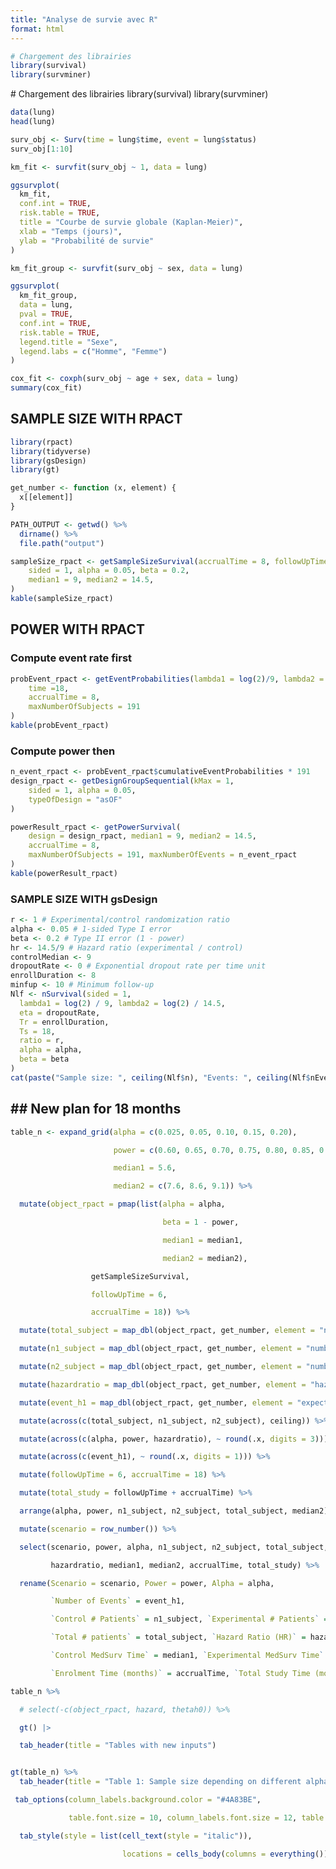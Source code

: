 ```yaml
---
title: "Analyse de survie avec R"
format: html
---
```


```r

# Chargement des librairies
library(survival)
library(survminer)

```

\# Chargement des librairies library(survival) library(survminer)

```r
data(lung)
head(lung)

```

```r

surv_obj <- Surv(time = lung$time, event = lung$status)
surv_obj[1:10]

```

```r

km_fit <- survfit(surv_obj ~ 1, data = lung)

ggsurvplot(
  km_fit,
  conf.int = TRUE,
  risk.table = TRUE,
  title = "Courbe de survie globale (Kaplan-Meier)",
  xlab = "Temps (jours)",
  ylab = "Probabilité de survie"
)

```

```r

km_fit_group <- survfit(surv_obj ~ sex, data = lung)

ggsurvplot(
  km_fit_group,
  data = lung,
  pval = TRUE,
  conf.int = TRUE,
  risk.table = TRUE,
  legend.title = "Sexe",
  legend.labs = c("Homme", "Femme")
)


```

```r


cox_fit <- coxph(surv_obj ~ age + sex, data = lung)
summary(cox_fit)


```

## SAMPLE SIZE WITH RPACT

```r
library(rpact)
library(tidyverse)
library(gsDesign)
library(gt)

get_number <- function (x, element) {
  x[[element]]
}

PATH_OUTPUT <- getwd() %>% 
  dirname() %>% 
  file.path("output")

sampleSize_rpact <- getSampleSizeSurvival(accrualTime = 8, followUpTime = 10,
    sided = 1, alpha = 0.05, beta = 0.2,
    median1 = 9, median2 = 14.5,
)
kable(sampleSize_rpact)
```

## POWER WITH RPACT

### Compute event rate first

```r
probEvent_rpact <- getEventProbabilities(lambda1 = log(2)/9, lambda2 = log(2)/14.5,
    time =18, 
    accrualTime = 8,
    maxNumberOfSubjects = 191
)
kable(probEvent_rpact)
```

### Compute power then

```r
n_event_rpact <- probEvent_rpact$cumulativeEventProbabilities * 191
design_rpact <- getDesignGroupSequential(kMax = 1,
    sided = 1, alpha = 0.05,
    typeOfDesign = "asOF"
)

powerResult_rpact <- getPowerSurvival(
    design = design_rpact, median1 = 9, median2 = 14.5,
    accrualTime = 8, 
    maxNumberOfSubjects = 191, maxNumberOfEvents = n_event_rpact
)
kable(powerResult_rpact)
```

### SAMPLE SIZE WITH gsDesign

```r

r <- 1 # Experimental/control randomization ratio
alpha <- 0.05 # 1-sided Type I error
beta <- 0.2 # Type II error (1 - power)
hr <- 14.5/9 # Hazard ratio (experimental / control)
controlMedian <- 9
dropoutRate <- 0 # Exponential dropout rate per time unit
enrollDuration <- 8
minfup <- 10 # Minimum follow-up
Nlf <- nSurvival(sided = 1,
  lambda1 = log(2) / 9, lambda2 = log(2) / 14.5,
  eta = dropoutRate,
  Tr = enrollDuration,
  Ts = 18,
  ratio = r,
  alpha = alpha,
  beta = beta
)
cat(paste("Sample size: ", ceiling(Nlf$n), "Events: ", ceiling(Nlf$nEvents), "\n"))
```

## \## New plan for 18 months

```r
table_n <- expand_grid(alpha = c(0.025, 0.05, 0.10, 0.15, 0.20),

                       power = c(0.60, 0.65, 0.70, 0.75, 0.80, 0.85, 0.90, 0.95), 

                       median1 = 5.6,

                       median2 = c(7.6, 8.6, 9.1)) %>% 

  mutate(object_rpact = pmap(list(alpha = alpha, 

                                  beta = 1 - power,

                                  median1 = median1,

                                  median2 = median2), 

                  getSampleSizeSurvival, 

                  followUpTime = 6, 

                  accrualTime = 18)) %>% 

  mutate(total_subject = map_dbl(object_rpact, get_number, element = "numberOfSubjects")) %>% 

  mutate(n1_subject = map_dbl(object_rpact, get_number, element = "numberOfSubjects1")) %>% 

  mutate(n2_subject = map_dbl(object_rpact, get_number, element = "numberOfSubjects2")) %>% 

  mutate(hazardratio = map_dbl(object_rpact, get_number, element = "hazardRatio")) %>% 

  mutate(event_h1 = map_dbl(object_rpact, get_number, element = "expectedEventsH1")) %>% 

  mutate(across(c(total_subject, n1_subject, n2_subject), ceiling)) %>% 

  mutate(across(c(alpha, power, hazardratio), ~ round(.x, digits = 3))) %>% 

  mutate(across(c(event_h1), ~ round(.x, digits = 1))) %>% 

  mutate(followUpTime = 6, accrualTime = 18) %>% 

  mutate(total_study = followUpTime + accrualTime) %>% 

  arrange(alpha, power, n1_subject, n2_subject, total_subject, median2) %>% 

  mutate(scenario = row_number()) %>%

  select(scenario, power, alpha, n1_subject, n2_subject, total_subject, event_h1,

         hazardratio, median1, median2, accrualTime, total_study) %>% 

  rename(Scenario = scenario, Power = power, Alpha = alpha, 

         `Number of Events` = event_h1,

         `Control # Patients` = n1_subject, `Experimental # Patients` = n2_subject, 

         `Total # patients` = total_subject, `Hazard Ratio (HR)` = hazardratio, 

         `Control MedSurv Time` = median1, `Experimental MedSurv Time` = median2,

         `Enrolment Time (months)` = accrualTime, `Total Study Time (months)` = total_study)

table_n %>% 

  # select(-c(object_rpact, hazard, thetah0)) %>% 

  gt() |>

  tab_header(title = "Tables with new inputs")


gt(table_n) %>% 
  tab_header(title = "Table 1: Sample size depending on different alpha, power and effect sizes, 24 months study duration") %>% 

 tab_options(column_labels.background.color = "#4A83BE",

             table.font.size = 10, column_labels.font.size = 12, table.align = "center") %>% 

  tab_style(style = list(cell_text(style = "italic")),

                         locations = cells_body(columns = everything()))

```
